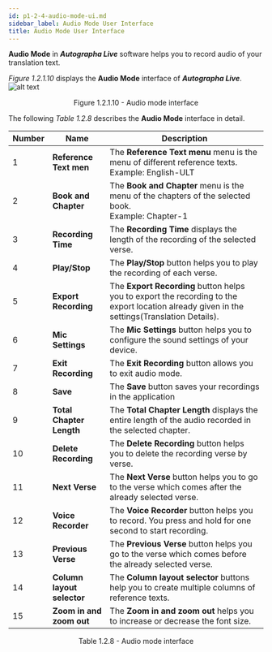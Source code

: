 ```yaml
---
id: p1-2-4-audio-mode-ui.md
sidebar_label: Audio Mode User Interface
title: Audio Mode User Interface
---
```


**Audio Mode** in **_Autographa Live_** software helps you to record audio of your translation text.

_Figure 1.2.1.10_ displays the **Audio Mode** interface of **_Autographa Live_**.
![alt text](../../../../../static/AutographaLiveImages/Getting_Started/audio-mode-ui-fig-1.2.1.10.jpg 'Audio mode interface')

<div align='center' style={{ fontStyle: 'Italic' }}>
	Figure 1.2.1.10 - Audio mode interface
</div>

The following _Table 1.2.8_ describes the **Audio Mode** interface in detail.

| Number | Name                       | Description                                                                                                                                  |
| ------ | -------------------------- | -------------------------------------------------------------------------------------------------------------------------------------------- |
| 1      | **Reference Text men**     | The **Reference Text menu** menu is the menu of different reference texts. <br/> Example: English-ULT                                        |
| 2      | **Book and Chapter**       | The **Book and Chapter** menu is the menu of the chapters of the selected book. <br/> Example: Chapter-1                                     |
| 3      | **Recording Time**         | The **Recording Time** displays the length of the recording of the selected verse.                                                           |
| 4      | **Play/Stop**              | The **Play/Stop** button helps you to play the recording of each verse.                                                                      |
| 5      | **Export Recording**       | The **Export Recording** button helps you to export the recording to the export location already given in the settings(Translation Details). |
| 6      | **Mic Settings**           | The **Mic Settings** button helps you to configure the sound settings of your device.                                                        |
| 7      | **Exit Recording**         | The **Exit Recording** button allows you to exit audio mode.                                                                                 |
| 8      | **Save**                   | The **Save** button saves your recordings in the application                                                                                 |
| 9      | **Total Chapter Length**   | The **Total Chapter Length** displays the entire length of the audio recorded in the selected chapter.                                       |
| 10     | **Delete Recording**       | The **Delete Recording** button helps you to delete the recording verse by verse.                                                            |
| 11     | **Next Verse**             | The **Next Verse** button helps you to go to the verse which comes after the already selected verse.                                         |
| 12     | **Voice Recorder**         | The **Voice Recorder** button helps you to record. You press and hold for one second to start recording.                                     |
| 13     | **Previous Verse**         | The **Previous Verse** button helps you go to the verse which comes before the already selected verse.                                       |
| 14     | **Column layout selector** | The **Column layout selector** buttons help you to create multiple columns of reference texts.                                               |
| 15     | **Zoom in and zoom out**   | The **Zoom in and zoom out** helps you to increase or decrease the font size.                                                                |

<div align='center' style={{ fontStyle: 'Italic' }}>
	Table 1.2.8 - Audio mode interface
</div>
